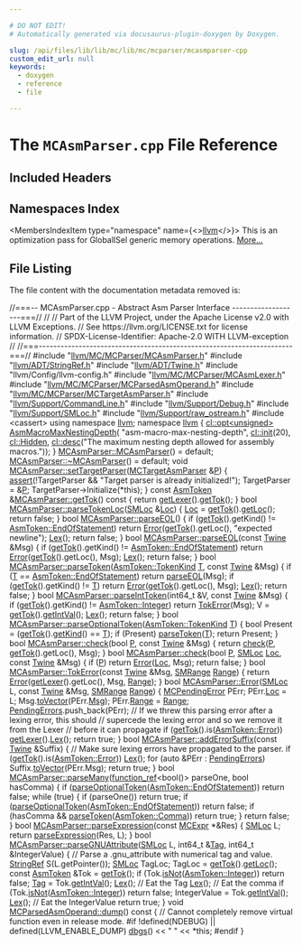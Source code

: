 ```yaml
---

# DO NOT EDIT!
# Automatically generated via docusaurus-plugin-doxygen by Doxygen.

slug: /api/files/lib/lib/mc/lib/mc/mcparser/mcasmparser-cpp
custom_edit_url: null
keywords:
  - doxygen
  - reference
  - file

---
```





# The `MCAsmParser.cpp` File Reference

<DoxygenPage pluginConfig={pluginConfig}>



## Included Headers

<IncludesList>
<IncludesListItem
  filePath="llvm/MC/MCParser/MCAsmParser.h"
  permalink="/docs/api/files/include/include/llvm/include/llvm/mc/include/llvm/mc/mcparser/mcasmparser-h"
  isLocal="true" />
<IncludesListItem
  filePath="llvm/ADT/StringRef.h"
  permalink="/docs/api/files/include/include/llvm/include/llvm/adt/stringref-h"
  isLocal="true" />
<IncludesListItem
  filePath="llvm/ADT/Twine.h"
  permalink="/docs/api/files/include/include/llvm/include/llvm/adt/twine-h"
  isLocal="true" />
<IncludesListItem
  filePath="llvm/Config/llvm-config.h"
  permalink=""
  isLocal="true" />
<IncludesListItem
  filePath="llvm/MC/MCParser/MCAsmLexer.h"
  permalink="/docs/api/files/include/include/llvm/include/llvm/mc/include/llvm/mc/mcparser/mcasmlexer-h"
  isLocal="true" />
<IncludesListItem
  filePath="llvm/MC/MCParser/MCParsedAsmOperand.h"
  permalink="/docs/api/files/include/include/llvm/include/llvm/mc/include/llvm/mc/mcparser/mcparsedasmoperand-h"
  isLocal="true" />
<IncludesListItem
  filePath="llvm/MC/MCParser/MCTargetAsmParser.h"
  permalink="/docs/api/files/include/include/llvm/include/llvm/mc/include/llvm/mc/mcparser/mctargetasmparser-h"
  isLocal="true" />
<IncludesListItem
  filePath="llvm/Support/CommandLine.h"
  permalink="/docs/api/files/include/include/llvm/include/llvm/support/commandline-h"
  isLocal="true" />
<IncludesListItem
  filePath="llvm/Support/Debug.h"
  permalink="/docs/api/files/include/include/llvm/include/llvm/support/debug-h"
  isLocal="true" />
<IncludesListItem
  filePath="llvm/Support/SMLoc.h"
  permalink="/docs/api/files/include/include/llvm/include/llvm/support/smloc-h"
  isLocal="true" />
<IncludesListItem
  filePath="llvm/Support/raw_ostream.h"
  permalink="/docs/api/files/include/include/llvm/include/llvm/support/raw-ostream-h"
  isLocal="true" />
<IncludesListItem
  filePath="cassert"
  permalink=""
  isLocal="false" />
</IncludesList>

## Namespaces Index

<MembersIndex>

<MembersIndexItem
  type="namespace"
  name={<><a href="/docs/api/namespaces/llvm">llvm</a></>}>
This is an optimization pass for GlobalISel generic memory operations. <a href="/docs/api/namespaces/llvm/#details">More...</a>
</MembersIndexItem>

</MembersIndex>


## File Listing

The file content with the documentation metadata removed is:

<ProgramListing>

<Link id="l00001" /><CodeLine lineNumber="1"><Highlight kind="comment">//===-- MCAsmParser.cpp - Abstract Asm Parser Interface -------------------===//</Highlight><Highlight kind="normal"></Highlight></CodeLine>
<Link id="l00002" /><CodeLine lineNumber="2"><Highlight kind="normal"></Highlight><Highlight kind="comment">//</Highlight><Highlight kind="normal"></Highlight></CodeLine>
<Link id="l00003" /><CodeLine lineNumber="3"><Highlight kind="normal"></Highlight><Highlight kind="comment">// Part of the LLVM Project, under the Apache License v2.0 with LLVM Exceptions.</Highlight><Highlight kind="normal"></Highlight></CodeLine>
<Link id="l00004" /><CodeLine lineNumber="4"><Highlight kind="normal"></Highlight><Highlight kind="comment">// See https://llvm.org/LICENSE.txt for license information.</Highlight><Highlight kind="normal"></Highlight></CodeLine>
<Link id="l00005" /><CodeLine lineNumber="5"><Highlight kind="normal"></Highlight><Highlight kind="comment">// SPDX-License-Identifier: Apache-2.0 WITH LLVM-exception</Highlight><Highlight kind="normal"></Highlight></CodeLine>
<Link id="l00006" /><CodeLine lineNumber="6"><Highlight kind="normal"></Highlight><Highlight kind="comment">//</Highlight><Highlight kind="normal"></Highlight></CodeLine>
<Link id="l00007" /><CodeLine lineNumber="7"><Highlight kind="normal"></Highlight><Highlight kind="comment">//===----------------------------------------------------------------------===//</Highlight><Highlight kind="normal"></Highlight></CodeLine>
<Link id="l00008" /><CodeLine lineNumber="8"><Highlight kind="normal"></Highlight></CodeLine>
<Link id="l00009" /><CodeLine lineNumber="9"><Highlight kind="normal"></Highlight><Highlight kind="preprocessor">#include &quot;<a href="/docs/api/files/include/include/llvm/include/llvm/mc/include/llvm/mc/mcparser/mcasmparser-h">llvm/MC/MCParser/MCAsmParser.h</a>&quot;</Highlight><Highlight kind="normal"></Highlight></CodeLine>
<Link id="l00010" /><CodeLine lineNumber="10"><Highlight kind="normal"></Highlight><Highlight kind="preprocessor">#include &quot;<a href="/docs/api/files/include/include/llvm/include/llvm/adt/stringref-h">llvm/ADT/StringRef.h</a>&quot;</Highlight><Highlight kind="normal"></Highlight></CodeLine>
<Link id="l00011" /><CodeLine lineNumber="11"><Highlight kind="normal"></Highlight><Highlight kind="preprocessor">#include &quot;<a href="/docs/api/files/include/include/llvm/include/llvm/adt/twine-h">llvm/ADT/Twine.h</a>&quot;</Highlight><Highlight kind="normal"></Highlight></CodeLine>
<Link id="l00012" /><CodeLine lineNumber="12"><Highlight kind="normal"></Highlight><Highlight kind="preprocessor">#include &quot;llvm/Config/llvm-config.h&quot;</Highlight><Highlight kind="normal"></Highlight></CodeLine>
<Link id="l00013" /><CodeLine lineNumber="13"><Highlight kind="normal"></Highlight><Highlight kind="preprocessor">#include &quot;<a href="/docs/api/files/include/include/llvm/include/llvm/mc/include/llvm/mc/mcparser/mcasmlexer-h">llvm/MC/MCParser/MCAsmLexer.h</a>&quot;</Highlight><Highlight kind="normal"></Highlight></CodeLine>
<Link id="l00014" /><CodeLine lineNumber="14"><Highlight kind="normal"></Highlight><Highlight kind="preprocessor">#include &quot;<a href="/docs/api/files/include/include/llvm/include/llvm/mc/include/llvm/mc/mcparser/mcparsedasmoperand-h">llvm/MC/MCParser/MCParsedAsmOperand.h</a>&quot;</Highlight><Highlight kind="normal"></Highlight></CodeLine>
<Link id="l00015" /><CodeLine lineNumber="15"><Highlight kind="normal"></Highlight><Highlight kind="preprocessor">#include &quot;<a href="/docs/api/files/include/include/llvm/include/llvm/mc/include/llvm/mc/mcparser/mctargetasmparser-h">llvm/MC/MCParser/MCTargetAsmParser.h</a>&quot;</Highlight><Highlight kind="normal"></Highlight></CodeLine>
<Link id="l00016" /><CodeLine lineNumber="16"><Highlight kind="normal"></Highlight><Highlight kind="preprocessor">#include &quot;<a href="/docs/api/files/include/include/llvm/include/llvm/support/commandline-h">llvm/Support/CommandLine.h</a>&quot;</Highlight><Highlight kind="normal"></Highlight></CodeLine>
<Link id="l00017" /><CodeLine lineNumber="17"><Highlight kind="normal"></Highlight><Highlight kind="preprocessor">#include &quot;<a href="/docs/api/files/include/include/llvm/include/llvm/support/debug-h">llvm/Support/Debug.h</a>&quot;</Highlight><Highlight kind="normal"></Highlight></CodeLine>
<Link id="l00018" /><CodeLine lineNumber="18"><Highlight kind="normal"></Highlight><Highlight kind="preprocessor">#include &quot;<a href="/docs/api/files/include/include/llvm/include/llvm/support/smloc-h">llvm/Support/SMLoc.h</a>&quot;</Highlight><Highlight kind="normal"></Highlight></CodeLine>
<Link id="l00019" /><CodeLine lineNumber="19"><Highlight kind="normal"></Highlight><Highlight kind="preprocessor">#include &quot;<a href="/docs/api/files/include/include/llvm/include/llvm/support/raw-ostream-h">llvm/Support/raw&#95;ostream.h</a>&quot;</Highlight><Highlight kind="normal"></Highlight></CodeLine>
<Link id="l00020" /><CodeLine lineNumber="20"><Highlight kind="normal"></Highlight><Highlight kind="preprocessor">#include &lt;cassert&gt;</Highlight><Highlight kind="normal"></Highlight></CodeLine>
<Link id="l00021" /><CodeLine lineNumber="21"><Highlight kind="normal"></Highlight></CodeLine>
<Link id="l00022" /><CodeLine lineNumber="22"><Highlight kind="normal"></Highlight><Highlight kind="keyword">using namespace </Highlight><Highlight kind="normal"><a href="/docs/api/namespaces/llvm">llvm</a>;</Highlight></CodeLine>
<Link id="l00023" /><CodeLine lineNumber="23"><Highlight kind="normal"></Highlight></CodeLine>
<Link id="l00024" /><CodeLine lineNumber="24"><Highlight kind="normal"></Highlight><Highlight kind="keyword">namespace </Highlight><Highlight kind="normal"><a href="/docs/api/namespaces/llvm">llvm</a> &#123;</Highlight></CodeLine>
<Link id="l00025" /><CodeLine lineNumber="25" lineLink="/docs/api/namespaces/llvm/#ab4cdc747ff3adaa0f187fb37fae38874"><Highlight kind="normal"><a href="/docs/api/classes/llvm/cl/opt">cl::opt&lt;unsigned&gt;</a> <a href="/docs/api/namespaces/llvm/#a6b70f3c5b015562762ce25a88c0f0794">AsmMacroMaxNestingDepth</a>(</Highlight></CodeLine>
<Link id="l00026" /><CodeLine lineNumber="26"><Highlight kind="normal">    </Highlight><Highlight kind="stringliteral">&quot;asm-macro-max-nesting-depth&quot;</Highlight><Highlight kind="normal">, <a href="/docs/api/namespaces/llvm/cl/#ac12e6a8f3a1b511f0dee2ed6de0ae806">cl::init</a>(20), <a href="/docs/api/namespaces/llvm/cl/#a68075925a54790e71ca790e1d4f21a40a263ac008d8d31f13ce460395fc4cf7e6">cl::Hidden</a>,</Highlight></CodeLine>
<Link id="l00027" /><CodeLine lineNumber="27"><Highlight kind="normal">    <a href="/docs/api/structs/llvm/cl/desc">cl::desc</a>(</Highlight><Highlight kind="stringliteral">&quot;The maximum nesting depth allowed for assembly macros.&quot;</Highlight><Highlight kind="normal">));</Highlight></CodeLine>
<Link id="l00028" /><CodeLine lineNumber="28"><Highlight kind="normal">&#125;</Highlight></CodeLine>
<Link id="l00029" /><CodeLine lineNumber="29"><Highlight kind="normal"></Highlight></CodeLine>
<Link id="l00030" /><CodeLine lineNumber="30"><Highlight kind="normal"><a href="/docs/api/classes/llvm/mcasmparser/#af7b89d03df4325baa998c69d6ae8c95a">MCAsmParser::MCAsmParser</a>() = </Highlight><Highlight kind="keywordflow">default</Highlight><Highlight kind="normal">;</Highlight></CodeLine>
<Link id="l00031" /><CodeLine lineNumber="31"><Highlight kind="normal"></Highlight></CodeLine>
<Link id="l00032" /><CodeLine lineNumber="32"><Highlight kind="normal"><a href="/docs/api/classes/llvm/mcasmparser/#ac4ec749397fb66602fd7feadc0a444bf">MCAsmParser::~MCAsmParser</a>() = </Highlight><Highlight kind="keywordflow">default</Highlight><Highlight kind="normal">;</Highlight></CodeLine>
<Link id="l00033" /><CodeLine lineNumber="33"><Highlight kind="normal"></Highlight></CodeLine>
<Link id="l00034" /><CodeLine lineNumber="34" lineLink="/docs/api/classes/llvm/mcasmparser/#af473082d59d84b25a63d18be49ecb271"><Highlight kind="normal"></Highlight><Highlight kind="keywordtype">void</Highlight><Highlight kind="normal"> <a href="/docs/api/classes/llvm/mcasmparser/#af473082d59d84b25a63d18be49ecb271">MCAsmParser::setTargetParser</a>(<a href="/docs/api/classes/llvm/mctargetasmparser">MCTargetAsmParser</a> &amp;<a href="/docs/api/files/lib/lib/option/option-cpp/#a04665169063c8ca1f2ea96c27fc7c2b2">P</a>) &#123;</Highlight></CodeLine>
<Link id="l00035" /><CodeLine lineNumber="35"><Highlight kind="normal">  <a href="/docs/api/files/lib/lib/target/lib/target/amdgpu/silowercontrolflow-cpp/#a4868c5d81c5ccc98c47aeab6244346a0">assert</a>(!TargetParser &amp;&amp; </Highlight><Highlight kind="stringliteral">&quot;Target parser is already initialized!&quot;</Highlight><Highlight kind="normal">);</Highlight></CodeLine>
<Link id="l00036" /><CodeLine lineNumber="36"><Highlight kind="normal">  TargetParser = &amp;<a href="/docs/api/files/lib/lib/option/option-cpp/#a04665169063c8ca1f2ea96c27fc7c2b2">P</a>;</Highlight></CodeLine>
<Link id="l00037" /><CodeLine lineNumber="37"><Highlight kind="normal">  TargetParser-&gt;Initialize(&#42;</Highlight><Highlight kind="keyword">this</Highlight><Highlight kind="normal">);</Highlight></CodeLine>
<Link id="l00038" /><CodeLine lineNumber="38"><Highlight kind="normal">&#125;</Highlight></CodeLine>
<Link id="l00039" /><CodeLine lineNumber="39"><Highlight kind="normal"></Highlight></CodeLine>
<Link id="l00040" /><CodeLine lineNumber="40" lineLink="/docs/api/classes/llvm/mcasmparser/#a607ccd51956df621f1f5ea07c5d3b2c6"><Highlight kind="normal"></Highlight><Highlight kind="keyword">const</Highlight><Highlight kind="normal"> <a href="/docs/api/classes/llvm/asmtoken">AsmToken</a> &amp;<a href="/docs/api/classes/llvm/mcasmparser/#a607ccd51956df621f1f5ea07c5d3b2c6">MCAsmParser::getTok</a>()</Highlight><Highlight kind="keyword"> const </Highlight><Highlight kind="normal">&#123;</Highlight></CodeLine>
<Link id="l00041" /><CodeLine lineNumber="41"><Highlight kind="normal">  </Highlight><Highlight kind="keywordflow">return</Highlight><Highlight kind="normal"> <a href="/docs/api/classes/llvm/mcasmparser/#aa4e7ba9b1dd10c4262ff498f9a7dd397">getLexer</a>().<a href="/docs/api/classes/llvm/mcasmlexer/#aacd3bad41979d112344478f44007a551">getTok</a>();</Highlight></CodeLine>
<Link id="l00042" /><CodeLine lineNumber="42"><Highlight kind="normal">&#125;</Highlight></CodeLine>
<Link id="l00043" /><CodeLine lineNumber="43"><Highlight kind="normal"></Highlight></CodeLine>
<Link id="l00044" /><CodeLine lineNumber="44" lineLink="/docs/api/classes/llvm/mcasmparser/#adfe743277c072b490a3f6bfc7dd593d1"><Highlight kind="normal"></Highlight><Highlight kind="keywordtype">bool</Highlight><Highlight kind="normal"> <a href="/docs/api/classes/llvm/mcasmparser/#adfe743277c072b490a3f6bfc7dd593d1">MCAsmParser::parseTokenLoc</a>(<a href="/docs/api/classes/llvm/smloc">SMLoc</a> &amp;<a href="/docs/api/namespaces/llvm/loc">Loc</a>) &#123;</Highlight></CodeLine>
<Link id="l00045" /><CodeLine lineNumber="45"><Highlight kind="normal">  <a href="/docs/api/namespaces/llvm/loc">Loc</a> = <a href="/docs/api/classes/llvm/mcasmparser/#a607ccd51956df621f1f5ea07c5d3b2c6">getTok</a>().<a href="/docs/api/classes/llvm/asmtoken/#a16611db1be4d04f03c570d9302504c04">getLoc</a>();</Highlight></CodeLine>
<Link id="l00046" /><CodeLine lineNumber="46"><Highlight kind="normal">  </Highlight><Highlight kind="keywordflow">return</Highlight><Highlight kind="normal"> </Highlight><Highlight kind="keyword">false</Highlight><Highlight kind="normal">;</Highlight></CodeLine>
<Link id="l00047" /><CodeLine lineNumber="47"><Highlight kind="normal">&#125;</Highlight></CodeLine>
<Link id="l00048" /><CodeLine lineNumber="48"><Highlight kind="normal"></Highlight></CodeLine>
<Link id="l00049" /><CodeLine lineNumber="49" lineLink="/docs/api/classes/llvm/mcasmparser/#a7b442abcc8f942ce12304975367e1fa2"><Highlight kind="normal"></Highlight><Highlight kind="keywordtype">bool</Highlight><Highlight kind="normal"> <a href="/docs/api/classes/llvm/mcasmparser/#a7b442abcc8f942ce12304975367e1fa2">MCAsmParser::parseEOL</a>() &#123;</Highlight></CodeLine>
<Link id="l00050" /><CodeLine lineNumber="50"><Highlight kind="normal">  </Highlight><Highlight kind="keywordflow">if</Highlight><Highlight kind="normal"> (<a href="/docs/api/classes/llvm/mcasmparser/#a607ccd51956df621f1f5ea07c5d3b2c6">getTok</a>().getKind() != <a href="/docs/api/classes/llvm/asmtoken/#ab4316e41520ea53f789582c25bbec039ae10c5f59f330bfd15608e1dda213a98f">AsmToken::EndOfStatement</a>)</Highlight></CodeLine>
<Link id="l00051" /><CodeLine lineNumber="51"><Highlight kind="normal">    </Highlight><Highlight kind="keywordflow">return</Highlight><Highlight kind="normal"> <a href="/docs/api/namespaces/llvm/#ac226f3d2b9ca090171a8e0a8cb92c343a902b0d55fddef6f8d651fe1035b7d4bd">Error</a>(<a href="/docs/api/classes/llvm/mcasmparser/#a607ccd51956df621f1f5ea07c5d3b2c6">getTok</a>().getLoc(), </Highlight><Highlight kind="stringliteral">&quot;expected newline&quot;</Highlight><Highlight kind="normal">);</Highlight></CodeLine>
<Link id="l00052" /><CodeLine lineNumber="52"><Highlight kind="normal">  <a href="/docs/api/classes/llvm/mcasmparser/#a922370d34654382dd4ff2b8a1a9c50d6">Lex</a>();</Highlight></CodeLine>
<Link id="l00053" /><CodeLine lineNumber="53"><Highlight kind="normal">  </Highlight><Highlight kind="keywordflow">return</Highlight><Highlight kind="normal"> </Highlight><Highlight kind="keyword">false</Highlight><Highlight kind="normal">;</Highlight></CodeLine>
<Link id="l00054" /><CodeLine lineNumber="54"><Highlight kind="normal">&#125;</Highlight></CodeLine>
<Link id="l00055" /><CodeLine lineNumber="55"><Highlight kind="normal"></Highlight></CodeLine>
<Link id="l00056" /><CodeLine lineNumber="56" lineLink="/docs/api/classes/llvm/mcasmparser/#adbf0064a97b1ecde598fee1ed3d8cf52"><Highlight kind="normal"></Highlight><Highlight kind="keywordtype">bool</Highlight><Highlight kind="normal"> <a href="/docs/api/classes/llvm/mcasmparser/#a7b442abcc8f942ce12304975367e1fa2">MCAsmParser::parseEOL</a>(</Highlight><Highlight kind="keyword">const</Highlight><Highlight kind="normal"> <a href="/docs/api/classes/llvm/twine">Twine</a> &amp;Msg) &#123;</Highlight></CodeLine>
<Link id="l00057" /><CodeLine lineNumber="57"><Highlight kind="normal">  </Highlight><Highlight kind="keywordflow">if</Highlight><Highlight kind="normal"> (<a href="/docs/api/classes/llvm/mcasmparser/#a607ccd51956df621f1f5ea07c5d3b2c6">getTok</a>().getKind() != <a href="/docs/api/classes/llvm/asmtoken/#ab4316e41520ea53f789582c25bbec039ae10c5f59f330bfd15608e1dda213a98f">AsmToken::EndOfStatement</a>)</Highlight></CodeLine>
<Link id="l00058" /><CodeLine lineNumber="58"><Highlight kind="normal">    </Highlight><Highlight kind="keywordflow">return</Highlight><Highlight kind="normal"> <a href="/docs/api/namespaces/llvm/#ac226f3d2b9ca090171a8e0a8cb92c343a902b0d55fddef6f8d651fe1035b7d4bd">Error</a>(<a href="/docs/api/classes/llvm/mcasmparser/#a607ccd51956df621f1f5ea07c5d3b2c6">getTok</a>().getLoc(), Msg);</Highlight></CodeLine>
<Link id="l00059" /><CodeLine lineNumber="59"><Highlight kind="normal">  <a href="/docs/api/classes/llvm/mcasmparser/#a922370d34654382dd4ff2b8a1a9c50d6">Lex</a>();</Highlight></CodeLine>
<Link id="l00060" /><CodeLine lineNumber="60"><Highlight kind="normal">  </Highlight><Highlight kind="keywordflow">return</Highlight><Highlight kind="normal"> </Highlight><Highlight kind="keyword">false</Highlight><Highlight kind="normal">;</Highlight></CodeLine>
<Link id="l00061" /><CodeLine lineNumber="61"><Highlight kind="normal">&#125;</Highlight></CodeLine>
<Link id="l00062" /><CodeLine lineNumber="62"><Highlight kind="normal"></Highlight></CodeLine>
<Link id="l00063" /><CodeLine lineNumber="63" lineLink="/docs/api/classes/llvm/mcasmparser/#a137818cb489ba17770a17ee9eb6f269e"><Highlight kind="normal"></Highlight><Highlight kind="keywordtype">bool</Highlight><Highlight kind="normal"> <a href="/docs/api/classes/llvm/mcasmparser/#a137818cb489ba17770a17ee9eb6f269e">MCAsmParser::parseToken</a>(<a href="/docs/api/classes/llvm/asmtoken/#ab4316e41520ea53f789582c25bbec039">AsmToken::TokenKind</a> <a href="/docs/api/files/lib/lib/target/lib/target/mips/mips16isellowering-cpp/#a0acb682b8260ab1c60b918599864e2e5">T</a>, </Highlight><Highlight kind="keyword">const</Highlight><Highlight kind="normal"> <a href="/docs/api/classes/llvm/twine">Twine</a> &amp;Msg) &#123;</Highlight></CodeLine>
<Link id="l00064" /><CodeLine lineNumber="64"><Highlight kind="normal">  </Highlight><Highlight kind="keywordflow">if</Highlight><Highlight kind="normal"> (<a href="/docs/api/files/lib/lib/target/lib/target/mips/mips16isellowering-cpp/#a0acb682b8260ab1c60b918599864e2e5">T</a> == <a href="/docs/api/classes/llvm/asmtoken/#ab4316e41520ea53f789582c25bbec039ae10c5f59f330bfd15608e1dda213a98f">AsmToken::EndOfStatement</a>)</Highlight></CodeLine>
<Link id="l00065" /><CodeLine lineNumber="65"><Highlight kind="normal">    </Highlight><Highlight kind="keywordflow">return</Highlight><Highlight kind="normal"> <a href="/docs/api/classes/llvm/mcasmparser/#a7b442abcc8f942ce12304975367e1fa2">parseEOL</a>(Msg);</Highlight></CodeLine>
<Link id="l00066" /><CodeLine lineNumber="66"><Highlight kind="normal">  </Highlight><Highlight kind="keywordflow">if</Highlight><Highlight kind="normal"> (<a href="/docs/api/classes/llvm/mcasmparser/#a607ccd51956df621f1f5ea07c5d3b2c6">getTok</a>().getKind() != <a href="/docs/api/files/lib/lib/target/lib/target/mips/mips16isellowering-cpp/#a0acb682b8260ab1c60b918599864e2e5">T</a>)</Highlight></CodeLine>
<Link id="l00067" /><CodeLine lineNumber="67"><Highlight kind="normal">    </Highlight><Highlight kind="keywordflow">return</Highlight><Highlight kind="normal"> <a href="/docs/api/namespaces/llvm/#ac226f3d2b9ca090171a8e0a8cb92c343a902b0d55fddef6f8d651fe1035b7d4bd">Error</a>(<a href="/docs/api/classes/llvm/mcasmparser/#a607ccd51956df621f1f5ea07c5d3b2c6">getTok</a>().getLoc(), Msg);</Highlight></CodeLine>
<Link id="l00068" /><CodeLine lineNumber="68"><Highlight kind="normal">  <a href="/docs/api/classes/llvm/mcasmparser/#a922370d34654382dd4ff2b8a1a9c50d6">Lex</a>();</Highlight></CodeLine>
<Link id="l00069" /><CodeLine lineNumber="69"><Highlight kind="normal">  </Highlight><Highlight kind="keywordflow">return</Highlight><Highlight kind="normal"> </Highlight><Highlight kind="keyword">false</Highlight><Highlight kind="normal">;</Highlight></CodeLine>
<Link id="l00070" /><CodeLine lineNumber="70"><Highlight kind="normal">&#125;</Highlight></CodeLine>
<Link id="l00071" /><CodeLine lineNumber="71"><Highlight kind="normal"></Highlight></CodeLine>
<Link id="l00072" /><CodeLine lineNumber="72" lineLink="/docs/api/classes/llvm/mcasmparser/#a8d9acbc65c25f0330cd2d8d6baded980"><Highlight kind="normal"></Highlight><Highlight kind="keywordtype">bool</Highlight><Highlight kind="normal"> <a href="/docs/api/classes/llvm/mcasmparser/#a8d9acbc65c25f0330cd2d8d6baded980">MCAsmParser::parseIntToken</a>(int64&#95;t &amp;V, </Highlight><Highlight kind="keyword">const</Highlight><Highlight kind="normal"> <a href="/docs/api/classes/llvm/twine">Twine</a> &amp;Msg) &#123;</Highlight></CodeLine>
<Link id="l00073" /><CodeLine lineNumber="73"><Highlight kind="normal">  </Highlight><Highlight kind="keywordflow">if</Highlight><Highlight kind="normal"> (<a href="/docs/api/classes/llvm/mcasmparser/#a607ccd51956df621f1f5ea07c5d3b2c6">getTok</a>().getKind() != <a href="/docs/api/classes/llvm/asmtoken/#ab4316e41520ea53f789582c25bbec039a2369278b71442a32bd6a7f6a6f411033">AsmToken::Integer</a>)</Highlight></CodeLine>
<Link id="l00074" /><CodeLine lineNumber="74"><Highlight kind="normal">    </Highlight><Highlight kind="keywordflow">return</Highlight><Highlight kind="normal"> <a href="/docs/api/classes/llvm/mcasmparser/#aca3b32b0f673fcda41b604540f49a4f9">TokError</a>(Msg);</Highlight></CodeLine>
<Link id="l00075" /><CodeLine lineNumber="75"><Highlight kind="normal">  V = <a href="/docs/api/classes/llvm/mcasmparser/#a607ccd51956df621f1f5ea07c5d3b2c6">getTok</a>().<a href="/docs/api/classes/llvm/asmtoken/#a270e1171db01008f862ffbc34f8476fc">getIntVal</a>();</Highlight></CodeLine>
<Link id="l00076" /><CodeLine lineNumber="76"><Highlight kind="normal">  <a href="/docs/api/classes/llvm/mcasmparser/#a922370d34654382dd4ff2b8a1a9c50d6">Lex</a>();</Highlight></CodeLine>
<Link id="l00077" /><CodeLine lineNumber="77"><Highlight kind="normal">  </Highlight><Highlight kind="keywordflow">return</Highlight><Highlight kind="normal"> </Highlight><Highlight kind="keyword">false</Highlight><Highlight kind="normal">;</Highlight></CodeLine>
<Link id="l00078" /><CodeLine lineNumber="78"><Highlight kind="normal">&#125;</Highlight></CodeLine>
<Link id="l00079" /><CodeLine lineNumber="79"><Highlight kind="normal"></Highlight></CodeLine>
<Link id="l00080" /><CodeLine lineNumber="80" lineLink="/docs/api/classes/llvm/mcasmparser/#a7fe5bbdb7d87187478d77f3a1d5a2a93"><Highlight kind="normal"></Highlight><Highlight kind="keywordtype">bool</Highlight><Highlight kind="normal"> <a href="/docs/api/classes/llvm/mcasmparser/#a7fe5bbdb7d87187478d77f3a1d5a2a93">MCAsmParser::parseOptionalToken</a>(<a href="/docs/api/classes/llvm/asmtoken/#ab4316e41520ea53f789582c25bbec039">AsmToken::TokenKind</a> <a href="/docs/api/files/lib/lib/target/lib/target/mips/mips16isellowering-cpp/#a0acb682b8260ab1c60b918599864e2e5">T</a>) &#123;</Highlight></CodeLine>
<Link id="l00081" /><CodeLine lineNumber="81"><Highlight kind="normal">  </Highlight><Highlight kind="keywordtype">bool</Highlight><Highlight kind="normal"> Present = (<a href="/docs/api/classes/llvm/mcasmparser/#a607ccd51956df621f1f5ea07c5d3b2c6">getTok</a>().<a href="/docs/api/classes/llvm/asmtoken/#a792392c4dfe6e57615554204b0c51a2e">getKind</a>() == <a href="/docs/api/files/lib/lib/target/lib/target/mips/mips16isellowering-cpp/#a0acb682b8260ab1c60b918599864e2e5">T</a>);</Highlight></CodeLine>
<Link id="l00082" /><CodeLine lineNumber="82"><Highlight kind="normal">  </Highlight><Highlight kind="keywordflow">if</Highlight><Highlight kind="normal"> (Present)</Highlight></CodeLine>
<Link id="l00083" /><CodeLine lineNumber="83"><Highlight kind="normal">    <a href="/docs/api/classes/llvm/mcasmparser/#a137818cb489ba17770a17ee9eb6f269e">parseToken</a>(<a href="/docs/api/files/lib/lib/target/lib/target/mips/mips16isellowering-cpp/#a0acb682b8260ab1c60b918599864e2e5">T</a>);</Highlight></CodeLine>
<Link id="l00084" /><CodeLine lineNumber="84"><Highlight kind="normal">  </Highlight><Highlight kind="keywordflow">return</Highlight><Highlight kind="normal"> Present;</Highlight></CodeLine>
<Link id="l00085" /><CodeLine lineNumber="85"><Highlight kind="normal">&#125;</Highlight></CodeLine>
<Link id="l00086" /><CodeLine lineNumber="86"><Highlight kind="normal"></Highlight></CodeLine>
<Link id="l00087" /><CodeLine lineNumber="87" lineLink="/docs/api/classes/llvm/mcasmparser/#a3030316a1ebebb07ea5bfef630daa790"><Highlight kind="normal"></Highlight><Highlight kind="keywordtype">bool</Highlight><Highlight kind="normal"> <a href="/docs/api/classes/llvm/mcasmparser/#a3030316a1ebebb07ea5bfef630daa790">MCAsmParser::check</a>(</Highlight><Highlight kind="keywordtype">bool</Highlight><Highlight kind="normal"> <a href="/docs/api/files/lib/lib/option/option-cpp/#a04665169063c8ca1f2ea96c27fc7c2b2">P</a>, </Highlight><Highlight kind="keyword">const</Highlight><Highlight kind="normal"> <a href="/docs/api/classes/llvm/twine">Twine</a> &amp;Msg) &#123;</Highlight></CodeLine>
<Link id="l00088" /><CodeLine lineNumber="88"><Highlight kind="normal">  </Highlight><Highlight kind="keywordflow">return</Highlight><Highlight kind="normal"> <a href="/docs/api/classes/llvm/mcasmparser/#a3030316a1ebebb07ea5bfef630daa790">check</a>(<a href="/docs/api/files/lib/lib/option/option-cpp/#a04665169063c8ca1f2ea96c27fc7c2b2">P</a>, <a href="/docs/api/classes/llvm/mcasmparser/#a607ccd51956df621f1f5ea07c5d3b2c6">getTok</a>().getLoc(), Msg);</Highlight></CodeLine>
<Link id="l00089" /><CodeLine lineNumber="89"><Highlight kind="normal">&#125;</Highlight></CodeLine>
<Link id="l00090" /><CodeLine lineNumber="90"><Highlight kind="normal"></Highlight></CodeLine>
<Link id="l00091" /><CodeLine lineNumber="91" lineLink="/docs/api/classes/llvm/mcasmparser/#a6dc060fdfce77b45a20dbf3d6dd22129"><Highlight kind="normal"></Highlight><Highlight kind="keywordtype">bool</Highlight><Highlight kind="normal"> <a href="/docs/api/classes/llvm/mcasmparser/#a3030316a1ebebb07ea5bfef630daa790">MCAsmParser::check</a>(</Highlight><Highlight kind="keywordtype">bool</Highlight><Highlight kind="normal"> <a href="/docs/api/files/lib/lib/option/option-cpp/#a04665169063c8ca1f2ea96c27fc7c2b2">P</a>, <a href="/docs/api/classes/llvm/smloc">SMLoc</a> <a href="/docs/api/namespaces/llvm/loc">Loc</a>, </Highlight><Highlight kind="keyword">const</Highlight><Highlight kind="normal"> <a href="/docs/api/classes/llvm/twine">Twine</a> &amp;Msg) &#123;</Highlight></CodeLine>
<Link id="l00092" /><CodeLine lineNumber="92"><Highlight kind="normal">  </Highlight><Highlight kind="keywordflow">if</Highlight><Highlight kind="normal"> (<a href="/docs/api/files/lib/lib/option/option-cpp/#a04665169063c8ca1f2ea96c27fc7c2b2">P</a>)</Highlight></CodeLine>
<Link id="l00093" /><CodeLine lineNumber="93"><Highlight kind="normal">    </Highlight><Highlight kind="keywordflow">return</Highlight><Highlight kind="normal"> <a href="/docs/api/namespaces/llvm/#ac226f3d2b9ca090171a8e0a8cb92c343a902b0d55fddef6f8d651fe1035b7d4bd">Error</a>(<a href="/docs/api/namespaces/llvm/loc">Loc</a>, Msg);</Highlight></CodeLine>
<Link id="l00094" /><CodeLine lineNumber="94"><Highlight kind="normal">  </Highlight><Highlight kind="keywordflow">return</Highlight><Highlight kind="normal"> </Highlight><Highlight kind="keyword">false</Highlight><Highlight kind="normal">;</Highlight></CodeLine>
<Link id="l00095" /><CodeLine lineNumber="95"><Highlight kind="normal">&#125;</Highlight></CodeLine>
<Link id="l00096" /><CodeLine lineNumber="96"><Highlight kind="normal"></Highlight></CodeLine>
<Link id="l00097" /><CodeLine lineNumber="97" lineLink="/docs/api/classes/llvm/mcasmparser/#aca3b32b0f673fcda41b604540f49a4f9"><Highlight kind="normal"></Highlight><Highlight kind="keywordtype">bool</Highlight><Highlight kind="normal"> <a href="/docs/api/classes/llvm/mcasmparser/#aca3b32b0f673fcda41b604540f49a4f9">MCAsmParser::TokError</a>(</Highlight><Highlight kind="keyword">const</Highlight><Highlight kind="normal"> <a href="/docs/api/classes/llvm/twine">Twine</a> &amp;Msg, <a href="/docs/api/classes/llvm/smrange">SMRange</a> <a href="/docs/api/files/lib/lib/target/lib/target/nvptx/nvvmintrrange-cpp/#a34bd74317e3f04bfc4318c2d1a470877">Range</a>) &#123;</Highlight></CodeLine>
<Link id="l00098" /><CodeLine lineNumber="98"><Highlight kind="normal">  </Highlight><Highlight kind="keywordflow">return</Highlight><Highlight kind="normal"> <a href="/docs/api/namespaces/llvm/#ac226f3d2b9ca090171a8e0a8cb92c343a902b0d55fddef6f8d651fe1035b7d4bd">Error</a>(<a href="/docs/api/classes/llvm/mcasmparser/#aa4e7ba9b1dd10c4262ff498f9a7dd397">getLexer</a>().getLoc(), Msg, <a href="/docs/api/files/lib/lib/target/lib/target/nvptx/nvvmintrrange-cpp/#a34bd74317e3f04bfc4318c2d1a470877">Range</a>);</Highlight></CodeLine>
<Link id="l00099" /><CodeLine lineNumber="99"><Highlight kind="normal">&#125;</Highlight></CodeLine>
<Link id="l00100" /><CodeLine lineNumber="100"><Highlight kind="normal"></Highlight></CodeLine>
<Link id="l00101" /><CodeLine lineNumber="101" lineLink="/docs/api/classes/llvm/mcasmparser/#afe58695435b93e0599ed2f77e877a0aa"><Highlight kind="normal"></Highlight><Highlight kind="keywordtype">bool</Highlight><Highlight kind="normal"> <a href="/docs/api/classes/llvm/mcasmparser/#afe58695435b93e0599ed2f77e877a0aa">MCAsmParser::Error</a>(<a href="/docs/api/classes/llvm/smloc">SMLoc</a> L, </Highlight><Highlight kind="keyword">const</Highlight><Highlight kind="normal"> <a href="/docs/api/classes/llvm/twine">Twine</a> &amp;Msg, <a href="/docs/api/classes/llvm/smrange">SMRange</a> <a href="/docs/api/files/lib/lib/target/lib/target/nvptx/nvvmintrrange-cpp/#a34bd74317e3f04bfc4318c2d1a470877">Range</a>) &#123;</Highlight></CodeLine>
<Link id="l00102" /><CodeLine lineNumber="102"><Highlight kind="normal">  <a href="/docs/api/structs/llvm/mcasmparser/mcpendingerror">MCPendingError</a> PErr;</Highlight></CodeLine>
<Link id="l00103" /><CodeLine lineNumber="103"><Highlight kind="normal">  PErr.<a href="/docs/api/structs/llvm/mcasmparser/mcpendingerror/#a1def4a048e32d16864473e0f6fe82dec">Loc</a> = L;</Highlight></CodeLine>
<Link id="l00104" /><CodeLine lineNumber="104"><Highlight kind="normal">  Msg.<a href="/docs/api/classes/llvm/twine/#ae2cc7378ca67e19c45648f7800686933">toVector</a>(PErr.<a href="/docs/api/structs/llvm/mcasmparser/mcpendingerror/#a99b6f8e4fcb44f2bd4017e71685fbca0">Msg</a>);</Highlight></CodeLine>
<Link id="l00105" /><CodeLine lineNumber="105"><Highlight kind="normal">  PErr.<a href="/docs/api/structs/llvm/mcasmparser/mcpendingerror/#ad6be755a547950c83558d03f02993795">Range</a> = <a href="/docs/api/files/lib/lib/target/lib/target/nvptx/nvvmintrrange-cpp/#a34bd74317e3f04bfc4318c2d1a470877">Range</a>;</Highlight></CodeLine>
<Link id="l00106" /><CodeLine lineNumber="106"><Highlight kind="normal">  <a href="/docs/api/classes/llvm/mcasmparser/#a7cdbb86564e6641120ab773fac6a62d4">PendingErrors</a>.push&#95;back(PErr);</Highlight></CodeLine>
<Link id="l00107" /><CodeLine lineNumber="107"><Highlight kind="normal"></Highlight></CodeLine>
<Link id="l00108" /><CodeLine lineNumber="108"><Highlight kind="normal">  </Highlight><Highlight kind="comment">// If we threw this parsing error after a lexing error, this should</Highlight><Highlight kind="normal"></Highlight></CodeLine>
<Link id="l00109" /><CodeLine lineNumber="109"><Highlight kind="normal">  </Highlight><Highlight kind="comment">// supercede the lexing error and so we remove it from the Lexer</Highlight><Highlight kind="normal"></Highlight></CodeLine>
<Link id="l00110" /><CodeLine lineNumber="110"><Highlight kind="normal">  </Highlight><Highlight kind="comment">// before it can propagate</Highlight><Highlight kind="normal"></Highlight></CodeLine>
<Link id="l00111" /><CodeLine lineNumber="111"><Highlight kind="normal">  </Highlight><Highlight kind="keywordflow">if</Highlight><Highlight kind="normal"> (<a href="/docs/api/classes/llvm/mcasmparser/#a607ccd51956df621f1f5ea07c5d3b2c6">getTok</a>().is(<a href="/docs/api/classes/llvm/asmtoken/#ab4316e41520ea53f789582c25bbec039a1a7046e38c86395ad911f3f0d86b1012">AsmToken::Error</a>))</Highlight></CodeLine>
<Link id="l00112" /><CodeLine lineNumber="112"><Highlight kind="normal">    <a href="/docs/api/classes/llvm/mcasmparser/#aa4e7ba9b1dd10c4262ff498f9a7dd397">getLexer</a>().<a href="/docs/api/classes/llvm/mcasmlexer/#ac53eb41641168379037fde8952d5f01e">Lex</a>();</Highlight></CodeLine>
<Link id="l00113" /><CodeLine lineNumber="113"><Highlight kind="normal">  </Highlight><Highlight kind="keywordflow">return</Highlight><Highlight kind="normal"> </Highlight><Highlight kind="keyword">true</Highlight><Highlight kind="normal">;</Highlight></CodeLine>
<Link id="l00114" /><CodeLine lineNumber="114"><Highlight kind="normal">&#125;</Highlight></CodeLine>
<Link id="l00115" /><CodeLine lineNumber="115"><Highlight kind="normal"></Highlight></CodeLine>
<Link id="l00116" /><CodeLine lineNumber="116" lineLink="/docs/api/classes/llvm/mcasmparser/#a189e6cc46ddc7ca69bddd7f1a757a736"><Highlight kind="normal"></Highlight><Highlight kind="keywordtype">bool</Highlight><Highlight kind="normal"> <a href="/docs/api/classes/llvm/mcasmparser/#a189e6cc46ddc7ca69bddd7f1a757a736">MCAsmParser::addErrorSuffix</a>(</Highlight><Highlight kind="keyword">const</Highlight><Highlight kind="normal"> <a href="/docs/api/classes/llvm/twine">Twine</a> &amp;Suffix) &#123;</Highlight></CodeLine>
<Link id="l00117" /><CodeLine lineNumber="117"><Highlight kind="normal">  </Highlight><Highlight kind="comment">// Make sure lexing errors have propagated to the parser.</Highlight><Highlight kind="normal"></Highlight></CodeLine>
<Link id="l00118" /><CodeLine lineNumber="118"><Highlight kind="normal">  </Highlight><Highlight kind="keywordflow">if</Highlight><Highlight kind="normal"> (<a href="/docs/api/classes/llvm/mcasmparser/#a607ccd51956df621f1f5ea07c5d3b2c6">getTok</a>().is(<a href="/docs/api/classes/llvm/asmtoken/#ab4316e41520ea53f789582c25bbec039a1a7046e38c86395ad911f3f0d86b1012">AsmToken::Error</a>))</Highlight></CodeLine>
<Link id="l00119" /><CodeLine lineNumber="119"><Highlight kind="normal">    <a href="/docs/api/classes/llvm/mcasmparser/#a922370d34654382dd4ff2b8a1a9c50d6">Lex</a>();</Highlight></CodeLine>
<Link id="l00120" /><CodeLine lineNumber="120"><Highlight kind="normal">  </Highlight><Highlight kind="keywordflow">for</Highlight><Highlight kind="normal"> (</Highlight><Highlight kind="keyword">auto</Highlight><Highlight kind="normal"> &amp;PErr : <a href="/docs/api/classes/llvm/mcasmparser/#a7cdbb86564e6641120ab773fac6a62d4">PendingErrors</a>)</Highlight></CodeLine>
<Link id="l00121" /><CodeLine lineNumber="121"><Highlight kind="normal">    Suffix.<a href="/docs/api/classes/llvm/twine/#ae2cc7378ca67e19c45648f7800686933">toVector</a>(PErr.Msg);</Highlight></CodeLine>
<Link id="l00122" /><CodeLine lineNumber="122"><Highlight kind="normal">  </Highlight><Highlight kind="keywordflow">return</Highlight><Highlight kind="normal"> </Highlight><Highlight kind="keyword">true</Highlight><Highlight kind="normal">;</Highlight></CodeLine>
<Link id="l00123" /><CodeLine lineNumber="123"><Highlight kind="normal">&#125;</Highlight></CodeLine>
<Link id="l00124" /><CodeLine lineNumber="124"><Highlight kind="normal"></Highlight></CodeLine>
<Link id="l00125" /><CodeLine lineNumber="125" lineLink="/docs/api/classes/llvm/mcasmparser/#a0796f036e832b4b5e10f6e31e77ca7c8"><Highlight kind="normal"></Highlight><Highlight kind="keywordtype">bool</Highlight><Highlight kind="normal"> <a href="/docs/api/classes/llvm/mcasmparser/#a0796f036e832b4b5e10f6e31e77ca7c8">MCAsmParser::parseMany</a>(<a href="/docs/api/classes/llvm/function-ref">function&#95;ref</a>&lt;</Highlight><Highlight kind="keywordtype">bool</Highlight><Highlight kind="normal">()&gt; parseOne, </Highlight><Highlight kind="keywordtype">bool</Highlight><Highlight kind="normal"> hasComma) &#123;</Highlight></CodeLine>
<Link id="l00126" /><CodeLine lineNumber="126"><Highlight kind="normal">  </Highlight><Highlight kind="keywordflow">if</Highlight><Highlight kind="normal"> (<a href="/docs/api/classes/llvm/mcasmparser/#a7fe5bbdb7d87187478d77f3a1d5a2a93">parseOptionalToken</a>(<a href="/docs/api/classes/llvm/asmtoken/#ab4316e41520ea53f789582c25bbec039ae10c5f59f330bfd15608e1dda213a98f">AsmToken::EndOfStatement</a>))</Highlight></CodeLine>
<Link id="l00127" /><CodeLine lineNumber="127"><Highlight kind="normal">    </Highlight><Highlight kind="keywordflow">return</Highlight><Highlight kind="normal"> </Highlight><Highlight kind="keyword">false</Highlight><Highlight kind="normal">;</Highlight></CodeLine>
<Link id="l00128" /><CodeLine lineNumber="128"><Highlight kind="normal">  </Highlight><Highlight kind="keywordflow">while</Highlight><Highlight kind="normal"> (</Highlight><Highlight kind="keyword">true</Highlight><Highlight kind="normal">) &#123;</Highlight></CodeLine>
<Link id="l00129" /><CodeLine lineNumber="129"><Highlight kind="normal">    </Highlight><Highlight kind="keywordflow">if</Highlight><Highlight kind="normal"> (parseOne())</Highlight></CodeLine>
<Link id="l00130" /><CodeLine lineNumber="130"><Highlight kind="normal">      </Highlight><Highlight kind="keywordflow">return</Highlight><Highlight kind="normal"> </Highlight><Highlight kind="keyword">true</Highlight><Highlight kind="normal">;</Highlight></CodeLine>
<Link id="l00131" /><CodeLine lineNumber="131"><Highlight kind="normal">    </Highlight><Highlight kind="keywordflow">if</Highlight><Highlight kind="normal"> (<a href="/docs/api/classes/llvm/mcasmparser/#a7fe5bbdb7d87187478d77f3a1d5a2a93">parseOptionalToken</a>(<a href="/docs/api/classes/llvm/asmtoken/#ab4316e41520ea53f789582c25bbec039ae10c5f59f330bfd15608e1dda213a98f">AsmToken::EndOfStatement</a>))</Highlight></CodeLine>
<Link id="l00132" /><CodeLine lineNumber="132"><Highlight kind="normal">      </Highlight><Highlight kind="keywordflow">return</Highlight><Highlight kind="normal"> </Highlight><Highlight kind="keyword">false</Highlight><Highlight kind="normal">;</Highlight></CodeLine>
<Link id="l00133" /><CodeLine lineNumber="133"><Highlight kind="normal">    </Highlight><Highlight kind="keywordflow">if</Highlight><Highlight kind="normal"> (hasComma &amp;&amp; <a href="/docs/api/classes/llvm/mcasmparser/#a137818cb489ba17770a17ee9eb6f269e">parseToken</a>(<a href="/docs/api/classes/llvm/asmtoken/#ab4316e41520ea53f789582c25bbec039ac4b2675d2cb80935b789d9f140092e25">AsmToken::Comma</a>))</Highlight></CodeLine>
<Link id="l00134" /><CodeLine lineNumber="134"><Highlight kind="normal">      </Highlight><Highlight kind="keywordflow">return</Highlight><Highlight kind="normal"> </Highlight><Highlight kind="keyword">true</Highlight><Highlight kind="normal">;</Highlight></CodeLine>
<Link id="l00135" /><CodeLine lineNumber="135"><Highlight kind="normal">  &#125;</Highlight></CodeLine>
<Link id="l00136" /><CodeLine lineNumber="136"><Highlight kind="normal">  </Highlight><Highlight kind="keywordflow">return</Highlight><Highlight kind="normal"> </Highlight><Highlight kind="keyword">false</Highlight><Highlight kind="normal">;</Highlight></CodeLine>
<Link id="l00137" /><CodeLine lineNumber="137"><Highlight kind="normal">&#125;</Highlight></CodeLine>
<Link id="l00138" /><CodeLine lineNumber="138"><Highlight kind="normal"></Highlight></CodeLine>
<Link id="l00139" /><CodeLine lineNumber="139" lineLink="/docs/api/classes/llvm/mcasmparser/#a83b5779cb89b1af4150d7022b7f751c9"><Highlight kind="normal"></Highlight><Highlight kind="keywordtype">bool</Highlight><Highlight kind="normal"> <a href="/docs/api/classes/llvm/mcasmparser/#a582bb95a08ad05ff3bd5de25a92edd4a">MCAsmParser::parseExpression</a>(</Highlight><Highlight kind="keyword">const</Highlight><Highlight kind="normal"> <a href="/docs/api/classes/llvm/mcexpr">MCExpr</a> &#42;&amp;Res) &#123;</Highlight></CodeLine>
<Link id="l00140" /><CodeLine lineNumber="140"><Highlight kind="normal">  <a href="/docs/api/classes/llvm/smloc">SMLoc</a> L;</Highlight></CodeLine>
<Link id="l00141" /><CodeLine lineNumber="141"><Highlight kind="normal">  </Highlight><Highlight kind="keywordflow">return</Highlight><Highlight kind="normal"> <a href="/docs/api/classes/llvm/mcasmparser/#a582bb95a08ad05ff3bd5de25a92edd4a">parseExpression</a>(Res, L);</Highlight></CodeLine>
<Link id="l00142" /><CodeLine lineNumber="142"><Highlight kind="normal">&#125;</Highlight></CodeLine>
<Link id="l00143" /><CodeLine lineNumber="143"><Highlight kind="normal"></Highlight></CodeLine>
<Link id="l00144" /><CodeLine lineNumber="144" lineLink="/docs/api/classes/llvm/mcasmparser/#ae70fbaacac6a12bfc3904b3e1af622bb"><Highlight kind="normal"></Highlight><Highlight kind="keywordtype">bool</Highlight><Highlight kind="normal"> <a href="/docs/api/classes/llvm/mcasmparser/#ae70fbaacac6a12bfc3904b3e1af622bb">MCAsmParser::parseGNUAttribute</a>(<a href="/docs/api/classes/llvm/smloc">SMLoc</a> L, int64&#95;t &amp;<a href="/docs/api/namespaces/llvm/#ac226f3d2b9ca090171a8e0a8cb92c343ac101058e7ea21bbbf2a5ac893088e90b">Tag</a>,</Highlight></CodeLine>
<Link id="l00145" /><CodeLine lineNumber="145"><Highlight kind="normal">                                    int64&#95;t &amp;IntegerValue) &#123;</Highlight></CodeLine>
<Link id="l00146" /><CodeLine lineNumber="146"><Highlight kind="normal">  </Highlight><Highlight kind="comment">// Parse a .gnu&#95;attribute with numerical tag and value.</Highlight><Highlight kind="normal"></Highlight></CodeLine>
<Link id="l00147" /><CodeLine lineNumber="147"><Highlight kind="normal">  <a href="/docs/api/classes/llvm/stringref">StringRef</a> S(L.getPointer());</Highlight></CodeLine>
<Link id="l00148" /><CodeLine lineNumber="148"><Highlight kind="normal">  <a href="/docs/api/classes/llvm/smloc">SMLoc</a> TagLoc;</Highlight></CodeLine>
<Link id="l00149" /><CodeLine lineNumber="149"><Highlight kind="normal">  TagLoc = <a href="/docs/api/classes/llvm/mcasmparser/#a607ccd51956df621f1f5ea07c5d3b2c6">getTok</a>().<a href="/docs/api/classes/llvm/asmtoken/#a16611db1be4d04f03c570d9302504c04">getLoc</a>();</Highlight></CodeLine>
<Link id="l00150" /><CodeLine lineNumber="150"><Highlight kind="normal">  </Highlight><Highlight kind="keyword">const</Highlight><Highlight kind="normal"> <a href="/docs/api/classes/llvm/asmtoken">AsmToken</a> &amp;Tok = <a href="/docs/api/classes/llvm/mcasmparser/#a607ccd51956df621f1f5ea07c5d3b2c6">getTok</a>();</Highlight></CodeLine>
<Link id="l00151" /><CodeLine lineNumber="151"><Highlight kind="normal">  </Highlight><Highlight kind="keywordflow">if</Highlight><Highlight kind="normal"> (Tok.<a href="/docs/api/classes/llvm/asmtoken/#a2f492d3c8c226803c571528284a95d36">isNot</a>(<a href="/docs/api/classes/llvm/asmtoken/#ab4316e41520ea53f789582c25bbec039a2369278b71442a32bd6a7f6a6f411033">AsmToken::Integer</a>))</Highlight></CodeLine>
<Link id="l00152" /><CodeLine lineNumber="152"><Highlight kind="normal">    </Highlight><Highlight kind="keywordflow">return</Highlight><Highlight kind="normal"> </Highlight><Highlight kind="keyword">false</Highlight><Highlight kind="normal">;</Highlight></CodeLine>
<Link id="l00153" /><CodeLine lineNumber="153"><Highlight kind="normal">  <a href="/docs/api/namespaces/llvm/#ac226f3d2b9ca090171a8e0a8cb92c343ac101058e7ea21bbbf2a5ac893088e90b">Tag</a> = Tok.<a href="/docs/api/classes/llvm/asmtoken/#a270e1171db01008f862ffbc34f8476fc">getIntVal</a>();</Highlight></CodeLine>
<Link id="l00154" /><CodeLine lineNumber="154"><Highlight kind="normal">  <a href="/docs/api/classes/llvm/mcasmparser/#a922370d34654382dd4ff2b8a1a9c50d6">Lex</a>(); </Highlight><Highlight kind="comment">// Eat the Tag</Highlight><Highlight kind="normal"></Highlight></CodeLine>
<Link id="l00155" /><CodeLine lineNumber="155"><Highlight kind="normal">  <a href="/docs/api/classes/llvm/mcasmparser/#a922370d34654382dd4ff2b8a1a9c50d6">Lex</a>(); </Highlight><Highlight kind="comment">// Eat the comma</Highlight><Highlight kind="normal"></Highlight></CodeLine>
<Link id="l00156" /><CodeLine lineNumber="156"><Highlight kind="normal">  </Highlight><Highlight kind="keywordflow">if</Highlight><Highlight kind="normal"> (Tok.<a href="/docs/api/classes/llvm/asmtoken/#a2f492d3c8c226803c571528284a95d36">isNot</a>(<a href="/docs/api/classes/llvm/asmtoken/#ab4316e41520ea53f789582c25bbec039a2369278b71442a32bd6a7f6a6f411033">AsmToken::Integer</a>))</Highlight></CodeLine>
<Link id="l00157" /><CodeLine lineNumber="157"><Highlight kind="normal">    </Highlight><Highlight kind="keywordflow">return</Highlight><Highlight kind="normal"> </Highlight><Highlight kind="keyword">false</Highlight><Highlight kind="normal">;</Highlight></CodeLine>
<Link id="l00158" /><CodeLine lineNumber="158"><Highlight kind="normal">  IntegerValue = Tok.<a href="/docs/api/classes/llvm/asmtoken/#a270e1171db01008f862ffbc34f8476fc">getIntVal</a>();</Highlight></CodeLine>
<Link id="l00159" /><CodeLine lineNumber="159"><Highlight kind="normal">  <a href="/docs/api/classes/llvm/mcasmparser/#a922370d34654382dd4ff2b8a1a9c50d6">Lex</a>(); </Highlight><Highlight kind="comment">// Eat the IntegerValue</Highlight><Highlight kind="normal"></Highlight></CodeLine>
<Link id="l00160" /><CodeLine lineNumber="160"><Highlight kind="normal">  </Highlight><Highlight kind="keywordflow">return</Highlight><Highlight kind="normal"> </Highlight><Highlight kind="keyword">true</Highlight><Highlight kind="normal">;</Highlight></CodeLine>
<Link id="l00161" /><CodeLine lineNumber="161"><Highlight kind="normal">&#125;</Highlight></CodeLine>
<Link id="l00162" /><CodeLine lineNumber="162"><Highlight kind="normal"></Highlight></CodeLine>
<Link id="l00163" /><CodeLine lineNumber="163" lineLink="/docs/api/classes/llvm/mcparsedasmoperand/#a47db7d095a25a45f0d61cc99105d7125"><Highlight kind="normal"></Highlight><Highlight kind="keywordtype">void</Highlight><Highlight kind="normal"> <a href="/docs/api/classes/llvm/mcparsedasmoperand/#a47db7d095a25a45f0d61cc99105d7125">MCParsedAsmOperand::dump</a>()</Highlight><Highlight kind="keyword"> const </Highlight><Highlight kind="normal">&#123;</Highlight></CodeLine>
<Link id="l00164" /><CodeLine lineNumber="164"><Highlight kind="normal">  </Highlight><Highlight kind="comment">// Cannot completely remove virtual function even in release mode.</Highlight><Highlight kind="normal"></Highlight></CodeLine>
<Link id="l00165" /><CodeLine lineNumber="165"><Highlight kind="normal"></Highlight><Highlight kind="preprocessor">#if !defined(NDEBUG) || defined(LLVM&#95;ENABLE&#95;DUMP)</Highlight><Highlight kind="normal"></Highlight></CodeLine>
<Link id="l00166" /><CodeLine lineNumber="166"><Highlight kind="normal">  <a href="/docs/api/namespaces/llvm/#a7c46c742c31be54870e2038048e6b391">dbgs</a>() &lt;&lt; </Highlight><Highlight kind="stringliteral">&quot;  &quot;</Highlight><Highlight kind="normal"> &lt;&lt; &#42;</Highlight><Highlight kind="keyword">this</Highlight><Highlight kind="normal">;</Highlight></CodeLine>
<Link id="l00167" /><CodeLine lineNumber="167"><Highlight kind="normal"></Highlight><Highlight kind="preprocessor">#endif</Highlight><Highlight kind="normal"></Highlight></CodeLine>
<Link id="l00168" /><CodeLine lineNumber="168"><Highlight kind="normal">&#125;</Highlight></CodeLine>

</ProgramListing>

</DoxygenPage>
